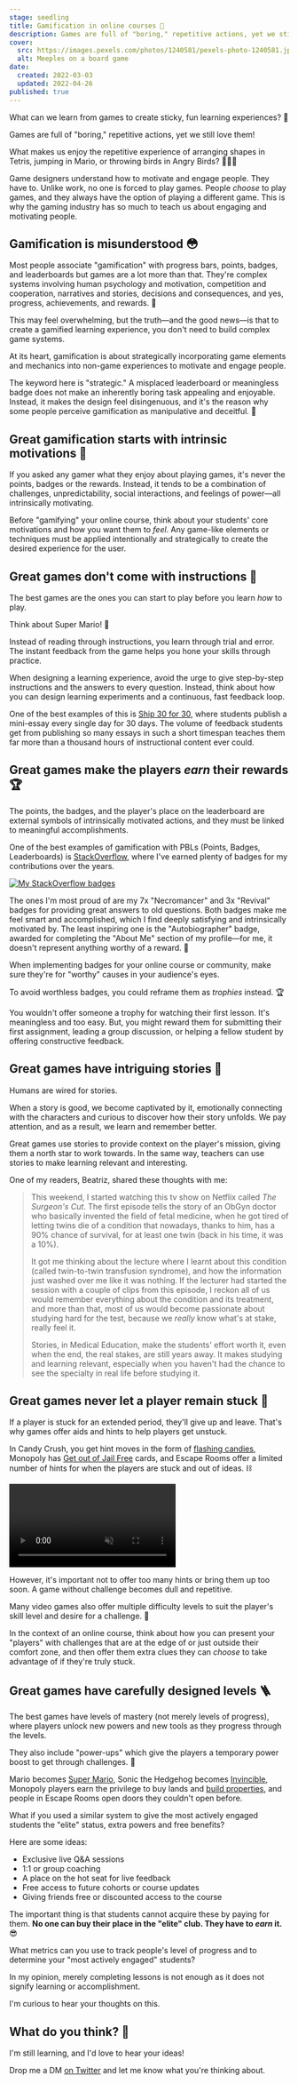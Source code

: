 ```yaml
---
stage: seedling
title: Gamification in online courses 🎲
description: Games are full of "boring," repetitive actions, yet we still love them! What can we learn from them to create sticky, fun learning experiences? 🤔
cover:
  src: https://images.pexels.com/photos/1240581/pexels-photo-1240581.jpeg?auto=compress&cs=tinysrgb&dpr=2&h=750&w=1260
  alt: Meeples on a board game
date:
  created: 2022-03-03
  updated: 2022-04-26
published: true
---
```


What can we learn from games to create sticky, fun learning experiences? 🤔

Games are full of "boring," repetitive actions, yet we still love them!

What makes us enjoy the repetitive experience of arranging shapes in Tetris, jumping in Mario, or throwing birds in Angry Birds? 🤷🏻‍♂️

Game designers understand how to motivate and engage people. They have to. Unlike work, no one is forced to play games. People _choose_ to play games, and they always have the option of playing a different game. This is why the gaming industry has so much to teach us about engaging and motivating people.

## Gamification is misunderstood 😳

Most people associate "gamification" with progress bars, points, badges, and leaderboards but games are a lot more than that. They're complex systems involving human psychology and motivation, competition and cooperation, narratives and stories, decisions and consequences, and yes, progress, achievements, and rewards. 🏅

This may feel overwhelming, but the truth—and the good news—is that to create a gamified learning experience, you don't need to build complex game systems.

At its heart, gamification is about strategically incorporating game elements and mechanics into non-game experiences to motivate and engage people.

The keyword here is "strategic." A misplaced leaderboard or meaningless badge does not make an inherently boring task appealing and enjoyable. Instead, it makes the design feel disingenuous, and it's the reason why some people perceive gamification as manipulative and deceitful. 😬

## Great gamification starts with intrinsic motivations 🤩

If you asked any gamer what they enjoy about playing games, it's never the points, badges or the rewards. Instead, it tends to be a combination of challenges, unpredictability, social interactions, and feelings of power—all intrinsically motivating.

Before "gamifying" your online course, think about your students' core motivations and how you want them to _feel_. Any game-like elements or techniques must be applied intentionally and strategically to create the desired experience for the user.

## Great games don't come with instructions 📖

The best games are the ones you can start to play before you learn _how_ to play.

Think about Super Mario! 🍄

Instead of reading through instructions, you learn through trial and error. The instant feedback from the game helps you hone your skills through practice.

When designing a learning experience, avoid the urge to give step-by-step instructions and the answers to every question. Instead, think about how you can design learning experiments and a continuous, fast feedback loop.

One of the best examples of this is [Ship 30 for 30](https://www.ship30for30.com/), where students publish a mini-essay every single day for 30 days. The volume of feedback students get from publishing so many essays in such a short timespan teaches them far more than a thousand hours of instructional content ever could.

## Great games make the players _earn_ their rewards 🏆

The points, the badges, and the player's place on the leaderboard are external symbols of intrinsically motivated actions, and they must be linked to meaningful accomplishments.

One of the best examples of gamification with PBLs (Points, Badges, Leaderboards) is [StackOverflow](https://stackoverflow.com/), where I've earned plenty of badges for my contributions over the years.

[![My StackOverflow badges](/img/stackoverflow-badges.png)](https://stackoverflow.com/users/635069/merott?tab=badges)

The ones I'm most proud of are my 7x "Necromancer" and 3x "Revival" badges for providing great answers to old questions. Both badges make me feel smart and accomplished, which I find deeply satisfying and intrinsically motivated by. The least inspiring one is the "Autobiographer" badge, awarded for completing the "About Me" section of my profile—for me, it doesn't represent anything worthy of a reward. 🥱

When implementing badges for your online course or community, make sure they're for "worthy" causes in your audience's eyes.

To avoid worthless badges, you could reframe them as _trophies_ instead. 🏆

You wouldn't offer someone a trophy for watching their first lesson. It's meaningless and too easy. But, you might reward them for submitting their first assignment, leading a group discussion, or helping a fellow student by offering constructive feedback.

## Great games have intriguing stories 🐉

Humans are wired for stories.

When a story is good, we become captivated by it, emotionally connecting with the characters and curious to discover how their story unfolds. We pay attention, and as a result, we learn and remember better.

Great games use stories to provide context on the player's mission, giving them a north star to work towards. In the same way, teachers can use stories to make learning relevant and interesting.

One of my readers, Beatriz, shared these thoughts with me:

> This weekend, I started watching this tv show on Netflix called _The Surgeon's Cut_. The first episode tells the story of an ObGyn doctor who basically invented the field of fetal medicine, when he got tired of letting twins die of a condition that nowadays, thanks to him, has a 90% chance of survival, for at least one twin (back in his time, it was a 10%).
>
> It got me thinking about the lecture where I learnt about this condition (called twin-to-twin transfusion syndrome), and how the information just washed over me like it was nothing. If the lecturer had started the session with a couple of clips from this episode, I reckon all of us would remember everything about the condition and its treatment, and more than that, most of us would become passionate about studying hard for the test, because we _really_ know what's at stake, really feel it.
>
> Stories, in Medical Education, make the students' effort worth it, even when the end, the real stakes, are still years away. It makes studying and learning relevant, especially when you haven't had the chance to see the specialty in real life before studying it.

## Great games never let a player remain stuck 🛑

If a player is stuck for an extended period, they'll give up and leave. That's why games offer aids and hints to help players get unstuck.

In Candy Crush, you get hint moves in the form of [flashing candies](https://candycrush.fandom.com/wiki/Hint_Moves), Monopoly has [Get out of Jail Free](<https://monopoly.fandom.com/wiki/Get_out_of_Jail_Free_(card)>) cards, and Escape Rooms offer a limited number of hints for when the players are stuck and out of ideas. ⛓

<video autoPlay loop muted>
  <source src="/video/candy-crush-hint-moves.mp4" />
</video>

However, it's important not to offer too many hints or bring them up too soon. A game without challenge becomes dull and repetitive.

Many video games also offer multiple difficulty levels to suit the player's skill level and desire for a challenge. 💪

In the context of an online course, think about how you can present your "players" with challenges that are at the edge of or just outside their comfort zone, and then offer them extra clues they can _choose_ to take advantage of if they're truly stuck.

## Great games have carefully designed levels 🪜

The best games have levels of mastery (not merely levels of progress), where players unlock new powers and new tools as they progress through the levels.

They also include "power-ups" which give the players a temporary power boost to get through challenges. 🔋

Mario becomes [Super Mario](https://mario.fandom.com/wiki/Super_Mushroom), Sonic the Hedgehog becomes [Invincible](https://sonic.fandom.com/wiki/Invincible), Monopoly players earn the privilege to buy lands and [build properties](https://monopoly.fandom.com/wiki/Houses), and people in Escape Rooms open doors they couldn't open before.

What if you used a similar system to give the most actively engaged students the "elite" status, extra powers and free benefits?

Here are some ideas:

- Exclusive live Q&A sessions
- 1:1 or group coaching
- A place on the hot seat for live feedback
- Free access to future cohorts or course updates
- Giving friends free or discounted access to the course

The important thing is that students cannot acquire these by paying for them. **No one can buy their place in the "elite" club. They have to _earn_ it.** 😎

<Question title="What metrics to use?">

What metrics can you use to track people's level of progress and to determine your "most actively engaged" students?

In my opinion, merely completing lessons is not enough as it does not signify learning or accomplishment.

I'm curious to hear your thoughts on this.

</Question>

## What do you think? 🤔

I'm still learning, and I'd love to hear your ideas!

Drop me a DM [on Twitter](https://twitter.com/merott) and let me know what you're thinking about.

